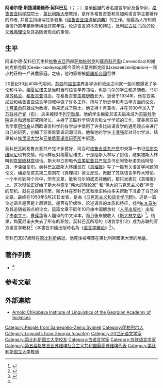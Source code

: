 {{Infobox person/Wikidata | fetchwikidata=ALL | onlysourced=yes }}
'''阿诺尔德·斯捷潘諾維奇·契科巴瓦'''（{{lang-ru|Арнолъд Степанович Чикобава}}；{{lang-ka|არნოლდ ჩიქობავა}}；{{bd|1898年|3月14日|1985年|11月5日|catIdx=契科巴瓦,阿诺尔德·斯捷潘諾維奇}}）是前[[蘇聯|蘇聯]]的著名語言學家及哲學家，[[格鲁吉亚科学院|格鲁吉亚科学院]]院士，[[第比利斯大學|第比利斯大學]]教授，是许多格鲁吉亚和高加索语言学主要著作的作者, 并曾主持编写过多卷集《[[格鲁吉亚语详解词典|格鲁吉亚语详解词典]]》的工作。他最為人所知的事情乃當年積極參與批評當年性，论述语言的本质和特征，批判[[尼古拉·马尔|尼古拉·马尔]]的论文[[雅弗理论|雅弗理论]]及其追随者观点的事情。

==生平==
阿诺尔德·契科巴瓦生於[[格魯吉亞|格魯吉亞]]西部[[萨梅格列罗-上斯瓦涅季亚区|萨梅格列罗]]的[[薩奇科巴奧|薩奇科巴奧]](Сачикобао)的謝納克斯克縣(Сенак-скийуезд)即今茨哈卡葉弗斯克區(Цхакаевскийраион)一個小村莊的一戶貧農家庭。之後，他旳家鄉被[[俄羅斯帝國|俄羅斯帝國]]吞併.

20世纪30到40年代期间，[[苏联|苏联]]的[[语言学|语言学]]界各学派和流派之间就一些问题爆发了争论和斗争。[[梅夏尼诺夫|梅夏尼诺夫]]是当时当时语言学界领袖，也是马尔的学生和追随者。马尔是[[苏格兰|苏格兰]]、[[格鲁吉亚|格鲁吉亚]]混血，在格鲁吉亚[[库塔伊西|库塔伊西]]长大，逝世于1934年。他在亚美尼亚和格鲁吉亚语文学领域中做了许多工作，撰写了历史学和考古学方面的论文，[[十月革命|十月革命]]前就成为教授，后来还成了院士。他支持十月革命，并在1930年加入了[[苏联共产党|苏联共产党]]（[[布尔什维克|布]]），后来被授予[[列宁勋章|列宁勋章]]。他的学生梅夏尼诺夫后来成为[[苏联科学院|苏联科学院]]语言和思维研究所所长，主持了苏联科学院语言和文学学部的工作。亚美尼亚语言学家[[阿恰良|阿恰良]]从西欧语言科学的各学派中借用了许多比较语言学的通用观点来进行自己的研究，创编了亚美尼亚语词源词典。他和他的学生[[卡潘强|卡潘强]]反对马尔学派，结果被从[[埃里温大学|埃里温大学]]和[[亚美尼亚语言研究所|亚美尼亚语言研究所]]中驱逐。

契科巴瓦同格鲁吉亚共产党许多要好，同当时[[格鲁吉亚共产党|格鲁吉亚共产党]]中央第一书记[[恰尔克维阿尼|恰尔克维阿尼]]也有交情。他同样反对梅夏尼诺夫，于是给斯大林写了封信，结果被斯大林叫到[[克里姆林宫|克里姆林宫]]谈话。斯大林立即电令[[亚美尼亚共产党|亚美尼亚共产党]]总书记阿鲁秋诺夫给阿恰良、卡潘强复职。契科巴瓦应斯大林建议在《[[真理报|真理报]]》写了一篇有关语言学问题的论文，梅夏尼诺夫第二周则在《真理报》撰文反驳，掀起了苏联语言学界大辩论。一个半月到两个月中，所有文章，批判马尔的或支持他的，都只发表在《真理报》上。这次辩论正好给了斯大林恢复“伟大的理论家” 和“伟大的马克思主义者”声誉的契机，就在这段时间里，斯大林在契科巴瓦和维诺格拉多夫帮助下准备了自己的文章，最终在1950年6月20日发表，是為《[[马克思主义和语言学问题|马克思主义和语言学问题]]》。这是一篇论述语言是否是上层建筑、是否有阶级性，论述语言的本质和特征，批判[[马尔|н.я.马尔]]及其追随者观点的论文。這篇文章于同年10月由中国解放社（[[人民出版社|人民出版社]]）出版了由[[李立三|李立三]]、[[曹葆华|曹葆华]]等人翻译的中文译本，而且後來被收入《[[斯大林文选|斯大林文选]]》<ref>{{cite book |title=《斯大林文选》|language=zh-hans |publisher=[[人民出版社|人民出版社]]|year=1962}}</ref>。结果，梅夏尼诺夫失去了所有的职位，契科巴瓦所写的《语言学引论》成为苏联的官方语言学教材<ref>{{cite journal |author=[[罗伊·梅德韦杰夫|罗伊·梅德韦杰夫]] |editor=[[肖雨潞|肖雨潞]]|title=《马克思主义和语言学问题》发表的历史背景 |journal=北京第二外国语学院学报 |year=1995年|issue=05期|language=zh-hans }}</ref>（本書在中國出版時名為《[[语言学概论|语言学概论]]》<ref name=kongfz>{{cite web |url=http://bq.kongfz.com/detail_9823360_1_0/ |title=契科巴瓦周嘉桂译_语言学概论（第一编） |publisher=孔夫子旧书网 |language=zh-hans |accessdate=2014-08-01 |archive-date=2019-07-13 |archive-url=https://web.archive.org/web/20190713170200/http://bq.kongfz.com/detail_9823360_1_0/ |dead-url=no }}</ref>）。

契科巴瓦87歲時在[[第比利斯|第比利斯]]病逝。他死後被埋葬在第比利斯國家大學的地底。

==著作列表==
*{{cite book |title=《[[语言学概论|语言学概论]]》|publisher=高等教育出版社 |author=阿诺尔德·契科巴瓦|others=周嘉桂翻譯 |language=zh-hans }}<ref name=kongfz />

==参考文献==
{{reflist}}

==外部連結==
* [http://www.ice.ge/ Arnold Chikobava Institute of Linguistics of the Georgian Academy of Sciences] {{Wayback|url=http://www.ice.ge/ |date=20040210053551 }}

{{Authority control}}
[[Category:People_from_Samegrelo-Zemo_Svaneti|Category:People from Samegrelo-Zemo Svaneti]]
[[Category:明格列尔人|Category:明格列尔人]]
[[Category:Linguists_from_Georgia_(country)|Category:Linguists from Georgia (country)]]
[[Category:20世纪语文学家|Category:20世纪语文学家]]
[[Category:第比利斯国立大学校友|Category:第比利斯国立大学校友]]
[[Category:古语言学家|Category:古语言学家]]
[[Category:苏联语言学家|Category:苏联语言学家]]
[[Category:第五届格鲁吉亚苏维埃社会主义共和国最高苏维埃代表|Category:第五届格鲁吉亚苏维埃社会主义共和国最高苏维埃代表]]
[[Category:第比利斯国立大学教师|Category:第比利斯国立大学教师]]